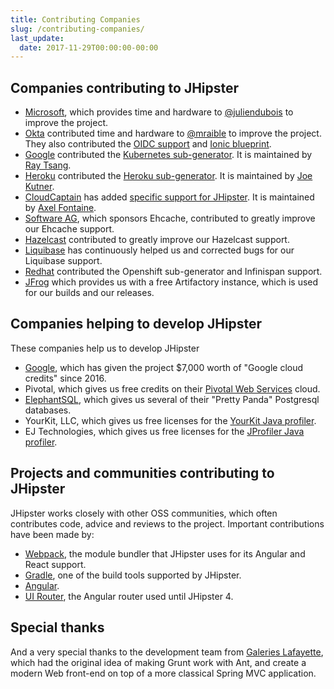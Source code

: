 ```yaml
---
title: Contributing Companies
slug: /contributing-companies/
last_update:
  date: 2017-11-29T00:00:00-00:00
---
```


## Companies contributing to JHipster

* [Microsoft](https://www.microsoft.com/), which provides time and hardware to [@juliendubois](https://x.com/juliendubois) to improve the project.
* [Okta](https://developer.okta.com/) contributed time and hardware to [@mraible](https://x.com/mraible) to improve the project. They also contributed the [OIDC support](/security/#oauth-20-and-openid-connect) and [Ionic blueprint](/modules/marketplace/details/generator-jhipster-ionic/).
* [Google](https://google.com) contributed the [Kubernetes sub-generator](/kubernetes/). It is maintained by [Ray Tsang](https://x.com/saturnism).
* [Heroku](https://www.heroku.com/) contributed the [Heroku sub-generator](/heroku/). It is maintained by [Joe Kutner](https://x.com/codefinger).
* [CloudCaptain](https://cloudcaptain.sh/) has added [specific support for JHipster](/cloudcaptain/). It is maintained by [Axel Fontaine](https://x.com/axelfontaine).
* [Software AG](http://www.softwareag.com/), which sponsors Ehcache, contributed to greatly improve our Ehcache support.
* [Hazelcast](https://hazelcast.com/) contributed to greatly improve our Hazelcast support.
* [Liquibase](http://www.liquibase.com/) has continuously helped us and corrected bugs for our Liquibase support.
* [Redhat](https://www.redhat.com/en) contributed the Openshift sub-generator and Infinispan support.
* [JFrog](https://jfrog.com/) which provides us with a free Artifactory instance, which is used for our builds and our releases.

## Companies helping to develop JHipster

These companies help us to develop JHipster

* [Google](https://google.com), which has given the project $7,000 worth of "Google cloud credits" since 2016.
* Pivotal, which gives us free credits on their [Pivotal Web Services](http://run.pivotal.io/) cloud.
* [ElephantSQL](http://www.elephantsql.com/), which gives us several of their "Pretty Panda" Postgresql databases.
* YourKit, LLC, which gives us free licenses for the [YourKit Java profiler](http://www.yourkit.com/java/profiler/index.jsp).
* EJ Technologies, which gives us free licenses for the [JProfiler Java profiler](http://www.ej-technologies.com/products/jprofiler/overview.html).

## Projects and communities contributing to JHipster

JHipster works closely with other OSS communities, which often contributes code, advice and reviews to the project.  Important contributions have been made by:

* [Webpack](https://webpack.github.io/), the module bundler that JHipster uses for its Angular and React support.
* [Gradle](https://gradle.org/), one of the build tools supported by JHipster.
* [Angular](https://angular.io/).
* [UI Router](https://ui-router.github.io/), the Angular router used until JHipster 4.


## Special thanks

And a very special thanks to the development team from [Galeries Lafayette](http://www.galerieslafayette.com/), which had the original idea of making Grunt work with Ant, and create a modern Web front-end on top of a more classical Spring MVC application.
